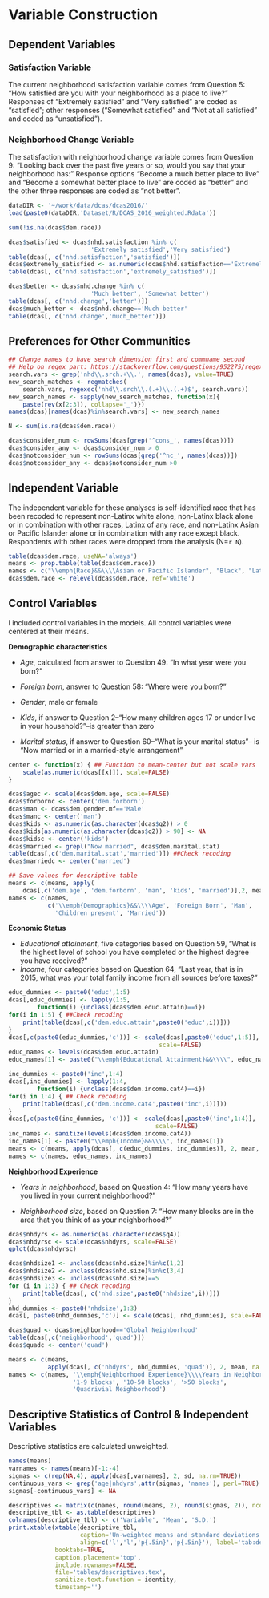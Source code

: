 # Variable Construction 

## Dependent Variables
### Satisfaction Variable
The current neighborhood satisfaction variable comes from Question 5: "How satisfied are you with your neighborhood as a place to live?" Responses of "Extremely satisfied" and "Very satisfied" are coded as "satisfied"; other responses ("Somewhat satisfied" and "Not at all satisfied" and coded as "unsatisfied"). 

### Neighborhood Change Variable
The satisfaction with neighborhood change variable comes from Question 9: "Looking back over the past five years or so, would you say that your neighborhood has:" Response options "Become a much better place to live" and "Become a somewhat better place to live" are coded as "better" and the other three responses are coded as "not better". 

```{r dependent-variables}
dataDIR <- '~/work/data/dcas/dcas2016/'
load(paste0(dataDIR,'Dataset/R/DCAS_2016_weighted.Rdata'))

sum(!is.na(dcas$dem.race))

dcas$satisfied <- dcas$nhd.satisfaction %in% c(
                       'Extremely satisfied','Very satisfied')
table(dcas[, c('nhd.satisfaction','satisfied')])
dcas$extremely_satisfied <- as.numeric(dcas$nhd.satisfaction=='Extremely satisfied')
table(dcas[, c('nhd.satisfaction','extremely_satisfied')])

dcas$better <- dcas$nhd.change %in% c(
                       'Much better', 'Somewhat better')
table(dcas[, c('nhd.change','better')])
dcas$much_better <- dcas$nhd.change=='Much better'
table(dcas[, c('nhd.change','much_better')])
```

## Preferences for Other Communities
```{r rename-commvars}
## Change names to have search dimension first and commname second
## Help on regex part: https://stackoverflow.com/questions/952275/regex-group-capture-in-r-with-multiple-capture-groups
search.vars <- grep('nhd\\.srch.+\\.', names(dcas), value=TRUE)
new_search_matches <- regmatches(
    search.vars, regexec('nhd\\.srch\\.(.+)\\.(.+)$', search.vars))
new_search_names <- sapply(new_search_matches, function(x){
    paste(rev(x[2:3]), collapse='_')})
names(dcas)[names(dcas)%in%search.vars] <- new_search_names

N <- sum(is.na(dcas$dem.race))

dcas$consider_num <- rowSums(dcas[grep('^cons_', names(dcas))])
dcas$consider_any <- dcas$consider_num > 0
dcas$notconsider_num <- rowSums(dcas[grep('^nc_', names(dcas))])
dcas$notconsider_any <- dcas$notconsider_num >0
```
## Independent Variable
The independent variable for these analyses is self-identified race that has been recoded to represent non-Latinx white alone, non-Latinx black alone or in combination with other races, Latinx of any race, and non-Latinx Asian or Pacific Islander alone or in combination with any race except black. Respondents with other races were dropped from the analysis (N=`r N`). 

```{r independent-variables}
table(dcas$dem.race, useNA='always')
means <- prop.table(table(dcas$dem.race))
names <- c("\\emph{Race}&&\\\\Asian or Pacific Islander", "Black", "Latinx", "White")
dcas$dem.race <- relevel(dcas$dem.race, ref='white')
```

## Control Variables
I included control variables in the models. All control variables were centered at their means. 

**Demographic characteristics**

* *Age*, calculated from answer to Question 49: "In what year were you born?"

* *Foreign born*, answer to Question 58: "Where were you born?"

* *Gender*, male or female

* *Kids*, if answer to Question 2--"How many children ages 17 or under live in your household?"--is greater than zero

* *Marital status*, if answer to Question 60--"What is your marital status"-- is "Now married or in a married-style arrangement"

```{r demographic-variables}
center <- function(x) { ## Function to mean-center but not scale vars
    scale(as.numeric(dcas[[x]]), scale=FALSE)
}

dcas$agec <- scale(dcas$dem.age, scale=FALSE)
dcas$forbornc <- center('dem.forborn')
dcas$man <- dcas$dem.gender.mf=='Male'
dcas$manc <- center('man')
dcas$kids <- as.numeric(as.character(dcas$q2)) > 0
dcas$kids[as.numeric(as.character(dcas$q2)) > 90] <- NA
dcas$kidsc <- center('kids')
dcas$married <- grepl("Now married", dcas$dem.marital.stat)
table(dcas[,c('dem.marital.stat','married')]) ##Check recoding
dcas$marriedc <- center('married')

## Save values for descriptive table
means <- c(means, apply(
    dcas[,c('dem.age', 'dem.forborn', 'man', 'kids', 'married')],2, mean, na.rm=TRUE))
names <- c(names, 
           c('\\emph{Demographics}&&\\\\Age', 'Foreign Born', 'Man', 
             'Children present', 'Married'))
```
**Economic Status**

* *Educational attainment*, five categories based on Question 59, "What is the highest level of school you have completed or the highest degree you have received?"
* *Income*, four categories based on Question 64, "Last year, that is in 2015, what was your total family income from all sources before taxes?"

```{r economic-variables}
educ_dummies <- paste0('educ',1:5)
dcas[,educ_dummies] <- lapply(1:5,
        function(i) {unclass(dcas$dem.educ.attain)==i})
for(i in 1:5) { ##Check recoding
    print(table(dcas[,c('dem.educ.attain',paste0('educ',i))]))
}
dcas[,c(paste0(educ_dummies,'c'))] <- scale(dcas[,paste0('educ',1:5)], 
                                          scale=FALSE)
educ_names <- levels(dcas$dem.educ.attain)
educ_names[1] <- paste0("\\emph{Educational Attainment}&&\\\\", educ_names[1])

inc_dummies <- paste0('inc',1:4)
dcas[,inc_dummies] <- lapply(1:4,
        function(i) {unclass(dcas$dem.income.cat4)==i})
for(i in 1:4) { ## Check recoding
    print(table(dcas[,c('dem.income.cat4',paste0('inc',i))]))
}
dcas[,c(paste0(inc_dummies, 'c'))] <- scale(dcas[,paste0('inc',1:4)],
                                         scale=FALSE)
inc_names <- sanitize(levels(dcas$dem.income.cat4))
inc_names[1] <- paste0("\\emph{Income}&&\\\\", inc_names[1])
means <- c(means, apply(dcas[, c(educ_dummies, inc_dummies)], 2, mean, na.rm=TRUE))
names <- c(names, educ_names, inc_names)
```

**Neighborhood Experience**

* *Years in neighborhood*, based on Question 4: "How many years have you lived in your current neighborhood?"

* *Neighborhood size*, based on Question 7: "How many blocks are in the area that you think of as your neighborhood?"

```{r nhood-variables}
dcas$nhdyrs <- as.numeric(as.character(dcas$q4))
dcas$nhdyrsc <- scale(dcas$nhdyrs, scale=FALSE)
qplot(dcas$nhdyrsc)

dcas$nhdsize1 <- unclass(dcas$nhd.size)%in%c(1,2)
dcas$nhdsize2 <- unclass(dcas$nhd.size)%in%c(3,4)
dcas$nhdsize3 <- unclass(dcas$nhd.size)==5
for (i in 1:3) { ## Check recoding
    print(table(dcas[, c('nhd.size',paste0('nhdsize',i))]))
}
nhd_dummies <- paste0('nhdsize',1:3)
dcas[, paste0(nhd_dummies,'c')] <- scale(dcas[, nhd_dummies], scale=FALSE)

dcas$quad <- dcas$neighborhood=='Global Neighborhood'
table(dcas[,c('neighborhood','quad')])
dcas$quadc <- center('quad')

means <- c(means, 
           apply(dcas[, c('nhdyrs', nhd_dummies, 'quad')], 2, mean, na.rm=TRUE))
names <- c(names, '\\emph{Neighborhood Experience}\\\\Years in Neighborhood', 
                  '1-9 blocks', '10-50 blocks', '>50 blocks', 
                  'Quadrivial Neighborhood')
```

## Descriptive Statistics of Control & Independent Variables
Descriptive statistics are calculated unweighted.

```{r descriptives}
names(means)
varnames <- names(means)[-1:-4]
sigmas <- c(rep(NA,4), apply(dcas[,varnames], 2, sd, na.rm=TRUE))
continuous_vars <- grep('age|nhdyrs',attr(sigmas, 'names'), perl=TRUE)
sigmas[-continuous_vars] <- NA

descriptives <- matrix(c(names, round(means, 2), round(sigmas, 2)), ncol=3)
descriptive_tbl <- as.table(descriptives)
colnames(descriptive_tbl) <- c('Variable', 'Mean', 'S.D.')
print.xtable(xtable(descriptive_tbl,
                    caption='Un-weighted means and standard deviations of independent and control variables',
                    align=c('l','l','p{.5in}','p{.5in}'), label='tab:descriptives'),
             booktabs=TRUE,
             caption.placement='top',
             include.rownames=FALSE,
             file='tables/descriptives.tex',
             sanitize.text.function = identity,
             timestamp='')
```

